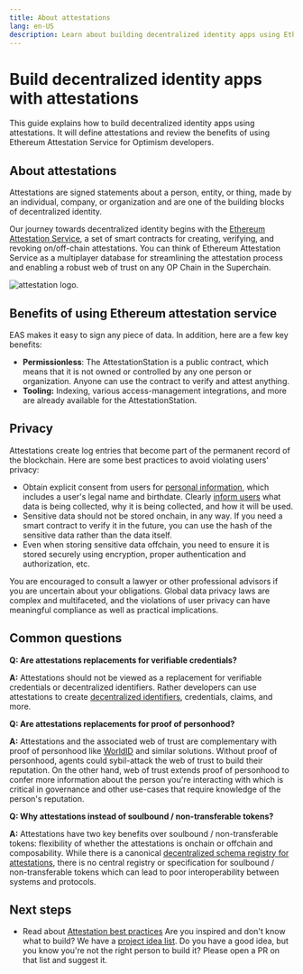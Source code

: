 ```yaml
---
title: About attestations
lang: en-US
description: Learn about building decentralized identity apps using Ethereum Attestation Service.
---
```



# Build decentralized identity apps with attestations

This guide explains how to build decentralized identity apps using attestations.
It will define attestations and review the benefits of using Ethereum Attestation Service for Optimism developers.

## About attestations

Attestations are signed statements about a person, entity, or thing, made by an individual, company, or organization and are one of the building blocks of decentralized identity.

Our journey towards decentralized identity begins with the [Ethereum Attestation Service](https://optimism.easscan.org), a set of smart contracts for creating, verifying, and revoking on/off-chain attestations.
You can think of Ethereum Attestation Service as a multiplayer database for streamlining the attestation process and enabling a robust web of trust on any OP Chain in the Superchain.

![attestation logo.](/img/op-mainnet/identity/atst-logo.png)

## Benefits of using Ethereum attestation service

EAS makes it easy to sign any piece of data. In addition, here are a few key benefits:

*   **Permissionless**: The AttestationStation is a public contract, which means that it is not owned or controlled by any one person or organization. Anyone can use the contract to verify and attest anything.
*   **Tooling:** Indexing, various access-management integrations, and more are already available for the AttestationStation.

## Privacy

Attestations create log entries that become part of the permanent record of the blockchain.
Here are some best practices to avoid violating users' privacy:

*   Obtain explicit consent from users for [personal information](https://csrc.nist.gov/glossary/term/PII), which includes a user's legal name and birthdate.
    Clearly [inform users](https://ico.org.uk/for-organisations/uk-gdpr-guidance-and-resources/personal-information-what-is-it/what-is-personal-information-a-guide/) what data is being collected, why it is being collected, and how it will be used.
*   Sensitive data should not be stored onchain, in any way.
    If you need a smart contract to verify it in the future, you can use the hash of the sensitive data rather than the data itself.
*   Even when storing sensitive data offchain, you need to ensure it is stored securely using encryption, proper authentication and authorization, etc.

<Callout type="warning">
  You are encouraged to consult a lawyer or other professional advisors if you are uncertain about your obligations.
  Global data privacy laws are complex and multifaceted, and the violations of user privacy can have meaningful compliance as well as practical implications.
</Callout>

## Common questions

**Q: Are attestations replacements for verifiable credentials?**

**A:** Attestations should not be viewed as a replacement for verifiable credentials or decentralized identifiers. Rather developers can use attestations to create [decentralized identifiers](https://www.w3.org/TR/did-core/), credentials, claims, and more.

**Q: Are attestations replacements for proof of personhood?**

**A:** Attestations and the associated web of trust are complementary with proof of personhood like [WorldID](https://worldcoin.org/blog/announcements/worldcoin-commits-optimism-superchain-vision-ahead-mainnet-launch) and similar solutions. Without proof of personhood, agents could sybil-attack the web of trust to build their reputation. On the other hand, web of trust extends proof of personhood to confer more information about the person you're interacting with which is critical in governance and other use-cases that require knowledge of the person's reputation.

**Q: Why attestations instead of soulbound / non-transferable tokens?**

**A:** Attestations have two key benefits over soulbound / non-transferable tokens: flexibility of whether the attestations is onchain or offchain and composability. While there is a canonical [decentralized schema registry for attestations](https://optimism.easscan.org/schemas), there is no central registry or specification for soulbound / non-transferable tokens which can lead to poor interoperability between systems and protocols.

## Next steps

*   Read about [Attestation best practices](/identity/attestations-best-practices)
Are you inspired and don't know what to build? We have a [project idea list](https://github.com/ethereum-optimism/ecosystem-contributions).
Do you have a good idea, but you know you're not the right person to build it? Please open a PR on that list and suggest it.
